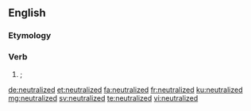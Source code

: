 ==English==

===Etymology===
{{suffix|neutralize|ed|lang=en}}

===Verb===
{{head|en|verb form}}

# {{context|American spelling|lang=en}} {{alternative spelling of|neutralised|lang=en|nodot=t}}; {{en-past of|neutralize}}

[[de:neutralized]]
[[et:neutralized]]
[[fa:neutralized]]
[[fr:neutralized]]
[[ku:neutralized]]
[[mg:neutralized]]
[[sv:neutralized]]
[[te:neutralized]]
[[vi:neutralized]]